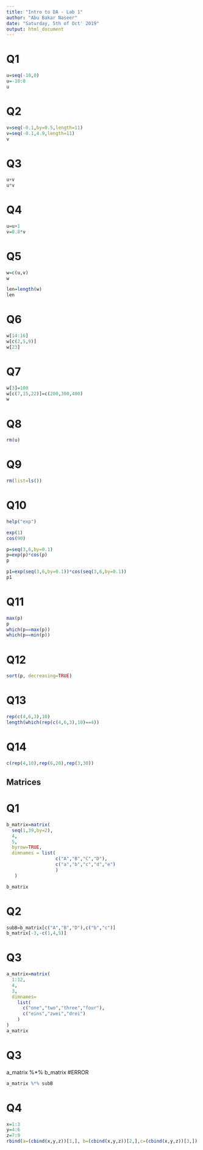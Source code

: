 ```yaml
---
title: "Intro to DA - Lab 1"
author: "Abu Bakar Naseer"
date: "Saturday, 5th of Oct' 2019"
output: html_document
---
```


[//]:(lalal lal alk)

# Q1
```r
u=seq(-10,0)
u=-10:0
u
```


# Q2
```r
v=seq(-0.1,by=0.5,length=11)
v=seq(-0.1,4.9,length=11)
v
```


# Q3
```r
u+v
u*v
```


# Q4
```r
u=u+1
v=0.8*v
```


# Q5
```r
w=c(u,v)
w

len=length(w)
len
```



# Q6
```r
w[14:16]
w[c(2,5,9)]
w[23]
```

# Q7
```r
w[3]=100
w[c(7,15,22)]=c(200,300,400)
w
```

# Q8
```r
rm(u)
```


# Q9
```r
rm(list=ls())
```

# Q10
```r
help("exp")

exp(1)
cos(90)

p=seq(3,6,by=0.1)
p=exp(p)*cos(p)
p

p1=exp(seq(3,6,by=0.1))*cos(seq(3,6,by=0.1))
p1
```


# Q11
```r
max(p)
p
which(p==max(p))
which(p==min(p))
```


# Q12
```r
sort(p, decreasing=TRUE)
```


# Q13
```r
rep(c(4,6,3),10)
length(which(rep(c(4,6,3),10)==4))
```


# Q14
```r
c(rep(4,10),rep(6,20),rep(3,30))
```

## Matrices
# Q1
```r
b_matrix=matrix(
  seq(1,39,by=2),
  4,
  5,
  byrow=TRUE,
  dimnames = list(
                  c("A","B","C","D"),
                  c("a","b","c","d","e")
                  )
   )

b_matrix
```

# Q2
```r
subB=b_matrix[c("A","B","D"),c("b","c")]
b_matrix[-3,-c(1,4,5)]
```


# Q3
```r
a_matrix=matrix(
  1:12,
  4,
  3,
  dimnames=
    list(
      c("one","two","three","four"),
      c("eins","zwei","drei")
    )
)
a_matrix
```

# Q3
a_matrix %*% b_matrix #ERROR

```r
a_matrix %*% subB
```


# Q4
```r
x=1:3
y=4:6
z=7:9
rbind(a=(cbind(x,y,z))[1,], b=(cbind(x,y,z))[2,],c=(cbind(x,y,z))[3,])
```
